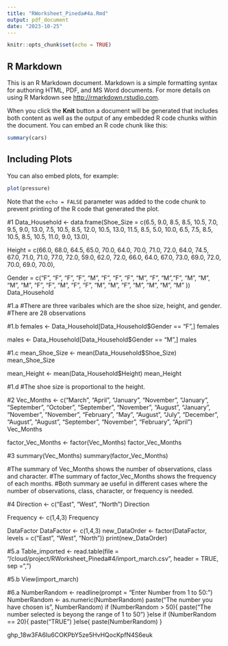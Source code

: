 ```yaml
---
title: "RWorksheet_Pineda#4a.Rmd"
output: pdf_document
date: "2023-10-25"
---
```


```r
knitr::opts_chunk$set(echo = TRUE)
```

## R Markdown

This is an R Markdown document. Markdown is a simple formatting syntax for authoring HTML, PDF, and MS Word documents. For more details on using R Markdown see <http://rmarkdown.rstudio.com>.

When you click the **Knit** button a document will be generated that includes both content as well as the output of any embedded R code chunks within the document. You can embed an R code chunk like this:

```r
summary(cars)
```

## Including Plots

You can also embed plots, for example:

```r
plot(pressure)
```

Note that the `echo = FALSE` parameter was added to the code chunk to prevent printing of the R code that generated the plot.

#1
Data_Household <- data.frame(Shoe_Size = c(6.5, 9.0, 8.5, 8.5, 10.5, 7.0, 9.5, 9.0, 13.0, 7.5, 10.5, 8.5, 12.0, 10.5, 13.0, 11.5, 8.5, 5.0, 10.0, 6.5, 7.5, 8.5, 10.5, 8.5, 10.5, 11.0, 9.0, 13.0),

Height = c(66.0, 68.0, 64.5, 65.0, 70.0, 64.0, 70.0, 71.0, 72.0, 64.0, 74.5, 67.0, 71.0, 71.0, 77.0, 72.0, 59.0, 62.0, 72.0, 66.0, 64.0, 67.0, 73.0, 69.0, 72.0, 70.0, 69.0, 70.0),

Gender = c("F", "F", "F", "F", "M", "F", "F", "F", "M", "F", "M","F", "M", "M", "M", "M", "F", "F", "M", "F", "F", "M", "M", "F", "M", "M", "M", "M" ))
Data_Household

#1.a
#There are three varibales which are the shoe size, height, and gender.
#There are 28 observations

#1.b
females <- Data_Household[Data_Household$Gender == "F",]
females

males <- Data_Household[Data_Household$Gender == "M",]
males

#1.c
mean_Shoe_Size <- mean(Data_Household$Shoe_Size)
mean_Shoe_Size

mean_Height <- mean(Data_Household$Height)
mean_Height

#1.d
#The shoe size is proportional to the height.

#2
Vec_Months <- c("March", "April", "January", "November", "January", "September", "October", "September", "November", "August", "January", "November", "November", "February", "May", "August", "July", "December", "August", "August", "September", "November", "February", "April")
Vec_Months

factor_Vec_Months <- factor(Vec_Months)
factor_Vec_Months

#3
summary(Vec_Months)
summary(factor_Vec_Months)

#The summary of Vec_Months shows the number of observations, class and character.
#The summary of factor_Vec_Months shows the frequency of each months.
#Both summary ae useful in different cases where the number of observations, class, character, or frequency is needed.

#4
Direction <- c("East", "West", "North")
Direction

Frequency <- c(1,4,3)
Frequency

DataFactor
DataFactor <- c(1,4,3)
new_DataOrder <- factor(DataFactor, levels = c("East", "West", "North"))
print(new_DataOrder)

#5.a
Table_imported <- read.table(file = "/cloud/project/RWorksheet_Pineda#4/import_march.csv", header = TRUE, sep =",")

#5.b
View(import_march)

#6.a
NumberRandom <- readline(prompt = "Enter Number from 1 to 50: ")
NumberRandom <- as.numeric(NumberRandom)
paste("The number you have chosen is", NumberRandom)
if (NumberRandom > 50){
  paste("The number selected is beyong the range of 1 to 50")
}else if (NumberRandom == 20){
  paste("TRUE")
}else{
  paste(NumberRandom)
}



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
